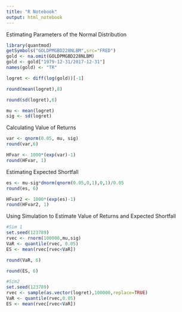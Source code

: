 ```yaml
---
title: "R Notebook"
output: html_notebook
---
```



Estimating Parameters of the Normal Distribution

```r
library(quantmod)
getSymbols("GOLDPMGBD228NLBM",src="FRED")
gold <- na.omit(GOLDPMGBD228NLBM)
gold <- gold["1979-12-31/2017-12-31"]
names(gold) <- "TR"

```
```r
logret <- diff(log(gold))[-1]
```

```r
round(mean(logret),8)
```
```r
round(sd(logret),6)
```

```r
mu <- mean(logret)
sig <- sd(logret)
```

Calculating Value of Returns
```r
var <- qnorm(0.05, mu, sig)
round(var,6)
```

```r
HFvar <- 1000*(exp(var)-1)
round(HFvar, 1)
```

Estimating Expected Shortfall
```r
es <- mu-sig*dnorm(qnorm(0.05,0,1),0,1)/0.05
round(es, 6)
```
```r
HFvar2 <- 1000*(exp(es)-1)
round(HFvar2, 1)
```

Using Simulation to Estimate Value of Returns and Expected Shortfall
```r
#Sim 1
set.seed(123789)
rvec <- rnorm(100000,mu,sig)
VaR <- quantile(rvec, 0.05)
ES <- mean(rvec[rvec<VaR])
```

```r
round(VaR, 6)
```
```r
round(ES, 6)
```

```r
#Sim2
set.seed(123789)
rvec <- sample(as.vector(logret),100000,replace=TRUE)
VaR <- quantile(rvec,0.05)
ES <- mean(rvec[rvec<VaR])
```

